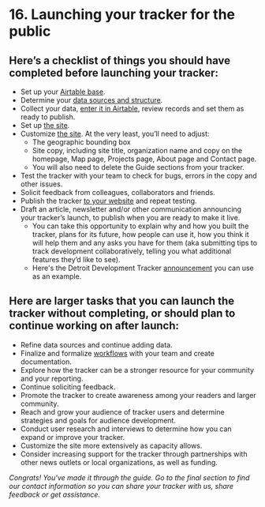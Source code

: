 
# 16. Launching your tracker for the public

## Here’s a checklist of things you should have completed before launching your tracker:



- Set up your [Airtable base](./guide/setting-up-your-airtable-base).
- Determine your [data sources and structure](./guide/starting-with-the-data). 
- Collect your data, [enter it in Airtable](./guide/using-the-projects-table), review records and set them as ready to publish. 
- Set up [the site](./guide/setting-up-the-site).
- Customize [the site](./guide/customizing-the-site). At the very least, you’ll need to adjust:
    * The geographic bounding box 
    * Site copy, including site title, organization name and copy on the homepage, Map page, Projects page, About page and Contact page. 
    * You will also need to delete the Guide sections from your tracker. 
- Test the tracker with your team to check for bugs, errors in the copy and other issues. 
- Solicit feedback from colleagues, collaborators and friends.
- Publish the tracker [to your website](./guide/publishing-the-site) and repeat testing.
- Draft an article, newsletter and/or other communication announcing your tracker’s launch, to publish when you are ready to make it live. 
    * You can take this opportunity to explain why and how you built the tracker, plans for its future, how people can use it, how you think it will help them and any asks you have for them (aka submitting tips to track development collaboratively, telling you what additional features they’d like to see).
    * Here's the Detroit Development Tracker [announcement](https://detourdetroiter.com/detroit-development-tracker-map-launch/) you can use as an example.  

## Here are larger tasks that you can launch the tracker without completing, or should plan to continue working on after launch:



- Refine data sources and continue adding data.
- Finalize and formalize [workflows](./guide/managing-your-development-tracker) with your team and create documentation.
- Explore how the tracker can be a stronger resource for your community and your reporting.
- Continue soliciting feedback.
- Promote the tracker to create awareness among your readers and larger community.
- Reach and grow your audience of tracker users and determine strategies and goals for audience development. 
- Conduct user research and interviews to determine how you can expand or improve your tracker. 
- Customize the site more extensively as capacity allows.
- Consider increasing support for the tracker through partnerships with other news outlets or local organizations, as well as funding. 

*Congrats! You've made it through the guide. Go to the final section to find our contact information so you can share your tracker with us, share feedback or get assistance.*

<TableOfContents index={15} />
